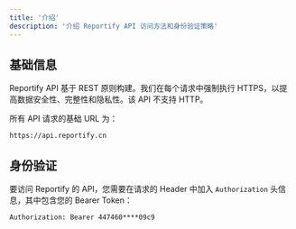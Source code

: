 ```yaml
---
title: '介绍'
description: '介绍 Reportify API 访问方法和身份验证策略'
---
```


## 基础信息

Reportify API 基于 REST 原则构建。我们在每个请求中强制执行 HTTPS，以提高数据安全性、完整性和隐私性。该 API 不支持 HTTP。

所有 API 请求的基础 URL 为：
```
https://api.reportify.cn
```

## 身份验证

要访问 Reportify 的 API，您需要在请求的 Header 中加入 `Authorization` 头信息，其中包含您的 Bearer Token：

```
Authorization: Bearer 447460****09c9
```

